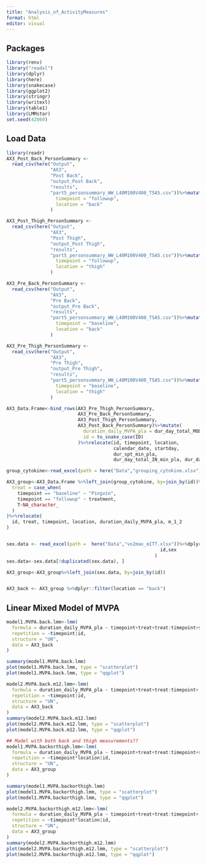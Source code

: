 ```yaml
---
title: "Analysis_of_ActivityMeasures"
format: html
editor: visual
---
```


## Packages

```r
library(renv)
library("readxl")
library(dplyr)
library(here)
library(snakecase)
library(ggplot2)
library(stringr)
library(writexl)
library(table1)
library(LMMstar)
set.seed(42069)
```

## Load Data

```r
library(readr)
AX3_Post_Back_PersonSummary <- 
  read_csv(here("Output",
                "AX3",
                "Post Back",
                "output_Post Back",
                "results",
                "part5_personsummary_WW_L40M100V400_T5A5.csv"))%>%mutate(
                  timepoint = "followup",
                  location = "back"
                )

AX3_Post_Thigh_PersonSummary <- 
  read_csv(here("Output",
                "AX3",
                "Post Thigh",
                "output_Post Thigh",
                "results",
                "part5_personsummary_WW_L40M100V400_T5A5.csv"))%>%mutate(
                  timepoint = "followup",
                  location = "thigh"
                )

AX3_Pre_Back_PersonSummary <- 
  read_csv(here("Output",
                "AX3",
                "Pre Back",
                "output_Pre Back",
                "results",
                "part5_personsummary_WW_L40M100V400_T5A5.csv"))%>%mutate(
                  timepoint = "baseline",
                  location = "back"
                )

AX3_Pre_Thigh_PersonSummary <- 
  read_csv(here("Output",
                "AX3",
                "Pre Thigh",
                "output_Pre Thigh",
                "results",
                "part5_personsummary_WW_L40M100V400_T5A5.csv"))%>%mutate(
                  timepoint = "baseline",
                  location = "thigh"
                )

AX3_Data.Frame<-bind_rows(AX3_Pre_Thigh_PersonSummary, 
                          AX3_Pre_Back_PersonSummary, 
                          AX3_Post_Thigh_PersonSummary,
                          AX3_Post_Back_PersonSummary)%>%mutate(
                            duration_daily_MVPA_pla = dur_day_total_MOD_min_pla + dur_day_total_VIG_min_pla,
                            id = to_snake_case(ID)
                          )%>%relocate(id, timepoint, location, 
                                       calendar_date, startday,
                                       dur_spt_min_pla,
                                       dur_day_total_IN_min_pla, dur_day_total_LIG_min_pla, duration_daily_MVPA_pla, dur_day_total_MOD_min_pla, dur_day_total_VIG_min_pla)

group_cytokine<-read_excel(path = here("Data","grouping_cytokine.xlsx"))

AX3_group<-AX3_Data.Frame %>%left_join(group_cytokine, by=join_by(id))%>%mutate(
  treat = case_when(
    timepoint == "baseline" ~ "Pingvin",
    timepoint == "followup" ~ treatment,
    T~NA_character_
  )
)%>%relocate(
  id, treat, timepoint, location, duration_daily_MVPA_pla, m_1_2
)


sex.data <- read_excel(path =  here("Data","vo2max_mITT.xlsx"))%>%dplyr::select(
                                                        id,sex
                                                      )
sex.data<-sex.data[!duplicated(sex.data), ]

AX3_group<-AX3_group%>%left_join(sex.data, by=join_by(id))


AX3_back <- AX3_group %>%dplyr::filter(location == "back")
```

## Linear Mixed Model of MVPA

```r
model1.MVPA.back.lmm<-lmm(
  formula = duration_daily_MVPA_pla ~ timepoint+treat+treat:timepoint+sex,
  repetition = ~timepoint|id,
  structure = "UN",
  data = AX3_back
)

summary(model1.MVPA.back.lmm)
plot(model1.MVPA.back.lmm, type = "scatterplot")
plot(model1.MVPA.back.lmm, type = "qqplot")

model2.MVPA.back.m12.lmm<-lmm(
  formula = duration_daily_MVPA_pla ~ timepoint+treat+treat:timepoint+ m_1_2+treat:timepoint:m_1_2+sex,
  repetition = ~timepoint|id,
  structure = "UN",
  data = AX3_back
)
summary(model2.MVPA.back.m12.lmm)
plot(model2.MVPA.back.m12.lmm, type = "scatterplot")
plot(model2.MVPA.back.m12.lmm, type = "qqplot")

## Model with both back and thigh measurements??
model1.MVPA.backorthigh.lmm<-lmm(
  formula = duration_daily_MVPA_pla ~ timepoint+treat+treat:timepoint+sex,
  repetition = ~timepoint*location|id,
  structure = "UN",
  data = AX3_group
)

summary(model1.MVPA.backorthigh.lmm)
plot(model1.MVPA.backorthigh.lmm, type = "scatterplot")
plot(model1.MVPA.backorthigh.lmm, type = "qqplot")

model2.MVPA.backorthigh.m12.lmm<-lmm(
  formula = duration_daily_MVPA_pla ~ timepoint+treat+treat:timepoint+ m_1_2+treat:timepoint:m_1_2+sex,
  repetition = ~timepoint*location|id,
  structure = "UN",
  data = AX3_group
)
summary(model2.MVPA.backorthigh.m12.lmm)
plot(model2.MVPA.backorthigh.m12.lmm, type = "scatterplot")
plot(model2.MVPA.backorthigh.m12.lmm, type = "qqplot")

```

